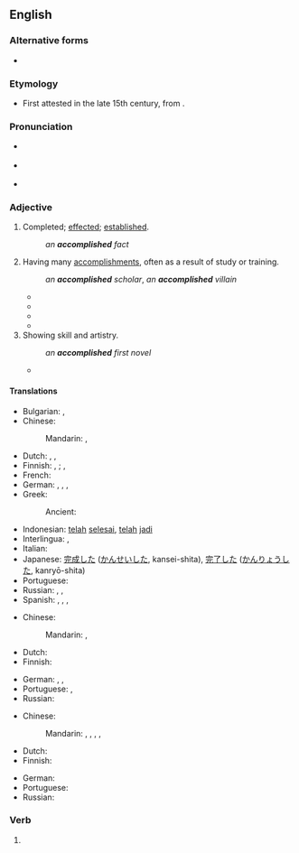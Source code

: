 ==English==

===Alternative forms===
* {{l|en|accomplisht}} {{qualifier|obsolete}}

===Etymology===
* First attested in the late 15th century, from {{suffix|en|accomplish|ed}}.

===Pronunciation===
* {{a|GenAm}} {{IPA|en|/ə.ˈkɑm.plɪʃt/}}
* {{a|RP}} {{IPA|en|/ə.ˈkɒm.plɪʃt/}}
* {{audio|en|en-us-accomplished.ogg|Audio (US)}}

===Adjective===
{{en-adj}}

# Completed; [[effected]]; [[established]].
#: ''an '''accomplished''' fact''
# Having many [[accomplishment]]s, often as a result of study or training.
#: ''an '''accomplished''' scholar'', ''an '''accomplished''' villain''
#* {{RQ:Milton Paradise Lost|IV|line=660|url=https://books.google.com/books?id=F08CAAAAQAAJ&pg=PP130|passage=Daughter of God and Man, '''accompliſht''' ''Eve'',}}
#* {{quote-book|en|title=Pioneers and Makers of Arkansas|author=Josiah Hazen Shinn|year=1967|page=335|ISBN=0806303115|passage=When Margaret Frances Desha returned to Batesville, the most '''accomplished''' woman of the town, she was wooed and won by William French Denton, a distinguished lawyer of Batesville, and a gift of Tennessee to Arkansas growth.}}
#* {{quote-book|en|title=A History of Young People in the West - Volume 1|author=Giovanni Levi & Jean-Claude Schmitt|year=1997|page=36|ISBN=0674404076|passage=The presence of the dog and hart further clarifies the meaning of these scenes: hunting was one of the ways in which an '''accomplished''' young man could assert himself.}}
#* {{quote-book|en|title=The Young Lady's Guide to Charm, Style & Femininity|author=Keisha Clark|year=2007|page=82|ISBN=1602472904|passage=Knowing this, makes all the difference in the world as to how you will be received as an '''accomplished''' young lady when you are presented to the world, and later presented to your Adam.}}
# Showing skill and artistry.
#: ''an '''accomplished''' first novel''
#* {{RQ:Austen Pride and Prejudice|III|pages=7–8|pageref=7|passage="Oh! yes—the handsomest young lady that ever was seen; and so '''accomplished'''!—She plays and sings all day long. In the next room is a new instrument just come down for her—a present from my master; she comes here to-morrow with him."}}

====Translations====
{{trans-top|completed}}
* Bulgarian: {{t|bg|завършен}}, {{t+|bg|съвършен}}
* Chinese:
*: Mandarin: {{t|cmn|[[完成]][[了]][[的]]|tr=wánchéng le de}}, {{t|cmn|[[既成]][[的]]|tr=jìchéng de}}
* Dutch: {{t+|nl|voldaan}}, {{t+|nl|voldane}}, {{t+|nl|voltrokken}}
* Finnish: {{t+|fi|loppuun suoritettu}}, {{t+|fi|toteutettu}} {{q|completed}}; {{t|fi|tunnettu}}, {{t|fi|hyväksytty}} {{q|established, of fact}}
* French: {{t+|fr|accompli}}
* German: {{t+|de|erreicht}}, {{t+|de|realisiert}}, {{t+|de|bewerkstelligt}}, {{t+|de|vollendet}}
* Greek:
*: Ancient: {{t|grc|τέλειος}}
{{trans-mid}}
* Indonesian: [[telah]] [[selesai]], [[telah]] [[jadi]]
* Interlingua: {{t|ia|complite}}, {{t|ia|experte}}
* Italian: {{t+|it|compiuto}}
* Japanese: [[完成]]した ([[かんせい]]した, kansei-shita), [[完了]]した ([[かんりょう]]した, kanryō-shita)
* Portuguese: {{t+|pt|realizado}}
* Russian: {{t+|ru|завершённый}}, {{t+|ru|совершённый}}, {{t+|ru|зако́нченный}}
* Spanish: {{t+|es|logrado}}, {{t+|es|realizado}}, {{t+|es|cumplido}}, {{t+|es|consumado}}
{{trans-bottom}}

{{trans-top|having many accomplishments}}
* Chinese:
*: Mandarin: {{t|cmn|[[有]][[造詣]][[的]]}}, {{t|cmn|[[有]][[造诣]][[的]]|tr=yǒu zàoyì de}}
* Dutch: {{t+|nl|bedreven}}
* Finnish: {{t+|fi|pätevä}}
{{trans-mid}}
* German: {{t+|de|vollendet}}, {{t+|de|fähig}}, {{t+|de|versiert}}
* Portuguese: {{t+|pt|bem-sucedido}}, {{t+|pt|realizado}}
* Russian: {{t+|ru|зако́нченный}}
{{trans-bottom}}

{{trans-top|showing skill}}
* Chinese:
*: Mandarin: {{t+|cmn|純熟}}, {{t+|cmn|纯熟|tr=chúnshú}}, {{t+|cmn|熟練}}, {{t+|cmn|熟练|tr=shúliàn}}, {{t|cmn|[[精通]][[的]]|tr=jīngtōng de}}
* Dutch: {{t+|nl|bedreven}}
* Finnish: {{t+|fi|ansiokas}}
{{trans-mid}}
* German: {{t+|de|vollendet}}
* Portuguese: {{t+|pt|genial}}
* Russian: {{t-needed|ru}}
{{trans-bottom}}

===Verb===
{{head|en|verb form}}

# {{en-past of|accomplish}}